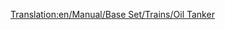 [[Translation:en/Manual/Base Set/Trains/Oil Tanker]]
{{nl/Manual/Base Set/Trains/Wagons|Naam=Oliewagon
|Picture=[[File:en/Manual/Base Set/Trains/Oiltanker car.png]]
|NormaalKosten=£1,562 ($3,124)
|NormaalGewicht=24 / 54 t
|NormaalCapaciteit=30,000 liter olie
|MonoKosten=£1,562 ($3,124)
|MonoGewicht=24 / 59 t
|MonoCapaciteit=35,000 liter olie
|MagKosten=£1,562 ($3,124)
|MagGewicht=24 / 61 t
|MagCapaciteit=37,000 liter olie
|Omschrijving=Oliewagonnen zijn zo geconstrueerd dat ze [Oil|olie (EN)] kunnen transporteren. Deze wagon is beschikbaar in [[en/Manual/Climates#temperate|gematigd (EN)]], [[en/Manual/Climates#sub-arctic|subarctische (EN)]] en [[en/Manual/Climates#sub-tropical |subtropische (EN)]] klimaat.
}}